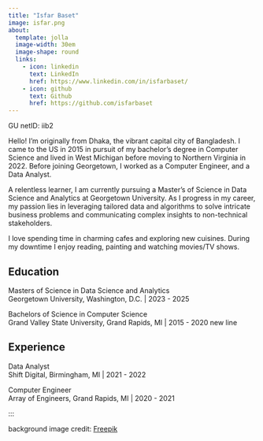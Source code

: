 ```yaml
---
title: "Isfar Baset"
image: isfar.png
about:
  template: jolla
  image-width: 30em
  image-shape: round
  links:
    - icon: linkedin
      text: LinkedIn
      href: https://www.linkedin.com/in/isfarbaset/
    - icon: github
      text: Github
      href: https://github.com/isfarbaset
---
```


<style>
  body {
  background-image: url("https://img.freepik.com/premium-photo/scientific-molecule-background-with-flow-waves-medicine-science-technology-chemistry-wallpaper-o_230610-906.jpg?w=2000");
  background-size: cover;
  background-repeat: no-repeat;
}
  
</style>

GU netID: iib2

Hello! I’m originally from Dhaka, the vibrant capital city of Bangladesh. I came to the US in 2015 in pursuit of my bachelor's degree in Computer Science and lived in West Michigan before moving to Northern Virginia in 2022. Before joining Georgetown, I worked as a Computer Engineer, and a Data Analyst. 

A relentless learner, I am currently pursuing a Master's of Science in Data Science and Analytics at Georgetown University. As I progress in my career, my passion lies in leveraging tailored data and algorithms to solve intricate business problems and communicating complex insights to non-technical stakeholders.

I love spending time in charming cafes and exploring new cuisines. During my downtime I enjoy reading, painting and watching movies/TV shows. 

## Education

Masters of Science in Data Science and Analytics <br>
Georgetown University, Washington, D.C. | 2023 - 2025

Bachelors of Science in Computer Science <br>
Grand Valley State University, Grand Rapids, MI | 2015 - 2020
new line

## Experience

Data Analyst <br>
Shift Digital, Birmingham, MI | 2021 - 2022

Computer Engineer <br>
Array of Engineers, Grand Rapids, MI | 2020 - 2021

:::

background image credit: <a href="https://img.freepik.com/premium-photo/scientific-molecule-background-with-flow-waves-medicine-science-technology-chemistry-wallpaper-o_230610-906.jpg?w=2000">Freepik</a>
